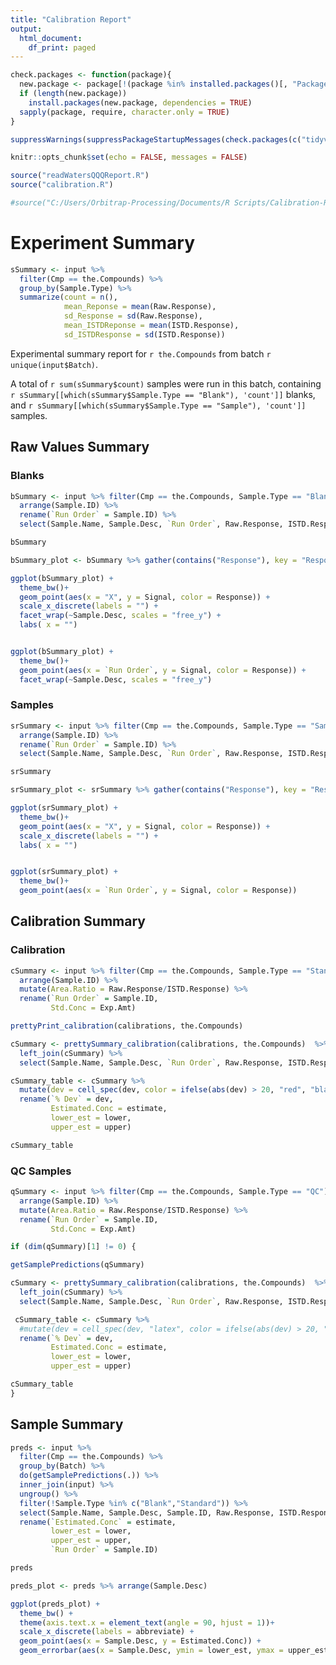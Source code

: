 ```yaml
---
title: "Calibration Report"
output: 
  html_document:
    df_print: paged
---
```


```r
check.packages <- function(package){
  new.package <- package[!(package %in% installed.packages()[, "Package"])]
  if (length(new.package)) 
    install.packages(new.package, dependencies = TRUE)
  sapply(package, require, character.only = TRUE)
}

suppressWarnings(suppressPackageStartupMessages(check.packages(c("tidyverse", "readxl", "investr", "broom", "here", "kableExtra"))))

knitr::opts_chunk$set(echo = FALSE, messages = FALSE)

source("readWatersQQQReport.R")
source("calibration.R")

#source("C:/Users/Orbitrap-Processing/Documents/R Scripts/Calibration-Reports/Metabolism Study/metabolism_study.R")

```
# Experiment Summary
```r
sSummary <- input %>%
  filter(Cmp == the.Compounds) %>%
  group_by(Sample.Type) %>%
  summarize(count = n(),
            mean_Reponse = mean(Raw.Response),
            sd_Response = sd(Raw.Response),
            mean_ISTDReponse = mean(ISTD.Response),
            sd_ISTDResponse = sd(ISTD.Response))
```

Experimental summary report for `r the.Compounds` from batch `r unique(input$Batch)`. 

A total of `r sum(sSummary$count)` samples were run in this batch, containing `r sSummary[[which(sSummary$Sample.Type == "Blank"), 'count']]` blanks, and `r sSummary[[which(sSummary$Sample.Type == "Sample"), 'count']]` samples.

## Raw Values Summary {.tabset}

### Blanks
```r

bSummary <- input %>% filter(Cmp == the.Compounds, Sample.Type == "Blank") %>%
  arrange(Sample.ID) %>% 
  rename(`Run Order` = Sample.ID) %>%
  select(Sample.Name, Sample.Desc, `Run Order`, Raw.Response, ISTD.Response)

bSummary

bSummary_plot <- bSummary %>% gather(contains("Response"), key = "Response", value = "Signal")

ggplot(bSummary_plot) +
  theme_bw()+
  geom_point(aes(x = "X", y = Signal, color = Response)) + 
  scale_x_discrete(labels = "") +
  facet_wrap(~Sample.Desc, scales = "free_y") +
  labs( x = "")


ggplot(bSummary_plot) +
  theme_bw()+
  geom_point(aes(x = `Run Order`, y = Signal, color = Response)) +
  facet_wrap(~Sample.Desc, scales = "free_y")


```

### Samples
```r

srSummary <- input %>% filter(Cmp == the.Compounds, Sample.Type == "Sample") %>%
  arrange(Sample.ID) %>% 
  rename(`Run Order` = Sample.ID) %>%
  select(Sample.Name, Sample.Desc, `Run Order`, Raw.Response, ISTD.Response)

srSummary

srSummary_plot <- srSummary %>% gather(contains("Response"), key = "Response", value = "Signal")

ggplot(srSummary_plot) +
  theme_bw()+
  geom_point(aes(x = "X", y = Signal, color = Response)) + 
  scale_x_discrete(labels = "") +
  labs( x = "")


ggplot(srSummary_plot) +
  theme_bw()+
  geom_point(aes(x = `Run Order`, y = Signal, color = Response))


```




## Calibration Summary {.tabset}

### Calibration
``` r

cSummary <- input %>% filter(Cmp == the.Compounds, Sample.Type == "Standard") %>%
  arrange(Sample.ID) %>% 
  mutate(Area.Ratio = Raw.Response/ISTD.Response) %>%
  rename(`Run Order` = Sample.ID,
         Std.Conc = Exp.Amt)

prettyPrint_calibration(calibrations, the.Compounds)

cSummary <- prettySummary_calibration(calibrations, the.Compounds)  %>% 
  left_join(cSummary) %>%
  select(Sample.Name, Sample.Desc, `Run Order`, Raw.Response, ISTD.Response, Std.Conc, estimate, lower, upper, dev) 

cSummary_table <- cSummary %>%
  mutate(dev = cell_spec(dev, color = ifelse(abs(dev) > 20, "red", "black"))) %>%
  rename(`% Dev` = dev,
         Estimated.Conc = estimate,
         lower_est = lower,
         upper_est = upper)

cSummary_table

```

### QC Samples
``` r

qSummary <- input %>% filter(Cmp == the.Compounds, Sample.Type == "QC") %>%
  arrange(Sample.ID) %>% 
  mutate(Area.Ratio = Raw.Response/ISTD.Response) %>%
  rename(`Run Order` = Sample.ID,
         Std.Conc = Exp.Amt)

if (dim(qSummary)[1] != 0) {

getSamplePredictions(qSummary)

cSummary <- prettySummary_calibration(calibrations, the.Compounds)  %>% 
  left_join(cSummary) %>%
  select(Sample.Name, Sample.Desc, `Run Order`, Raw.Response, ISTD.Response, Std.Conc, estimate, lower, upper, dev) 

 cSummary_table <- cSummary %>%
  #mutate(dev = cell_spec(dev, "latex", color = ifelse(abs(dev) > 20, "red", "black"))) %>%
  rename(`% Dev` = dev,
         Estimated.Conc = estimate,
         lower_est = lower,
         upper_est = upper)

cSummary_table
}

```


## Sample Summary 
``` r
preds <- input %>%
  filter(Cmp == the.Compounds) %>%
  group_by(Batch) %>%
  do(getSamplePredictions(.)) %>%
  inner_join(input) %>%
  ungroup() %>%
  filter(!Sample.Type %in% c("Blank","Standard")) %>%
  select(Sample.Name, Sample.Desc, Sample.ID, Raw.Response, ISTD.Response, estimate, lower, upper) %>%
  rename(`Estimated.Conc` = estimate,
         lower_est = lower,
         upper_est = upper,
         `Run Order` = Sample.ID)

preds

preds_plot <- preds %>% arrange(Sample.Desc)

ggplot(preds_plot) +
  theme_bw() +
  theme(axis.text.x = element_text(angle = 90, hjust = 1))+
  scale_x_discrete(labels = abbreviate) +
  geom_point(aes(x = Sample.Desc, y = Estimated.Conc)) +
  geom_errorbar(aes(x = Sample.Desc, ymin = lower_est, ymax = upper_est), width = 0.2)
```

